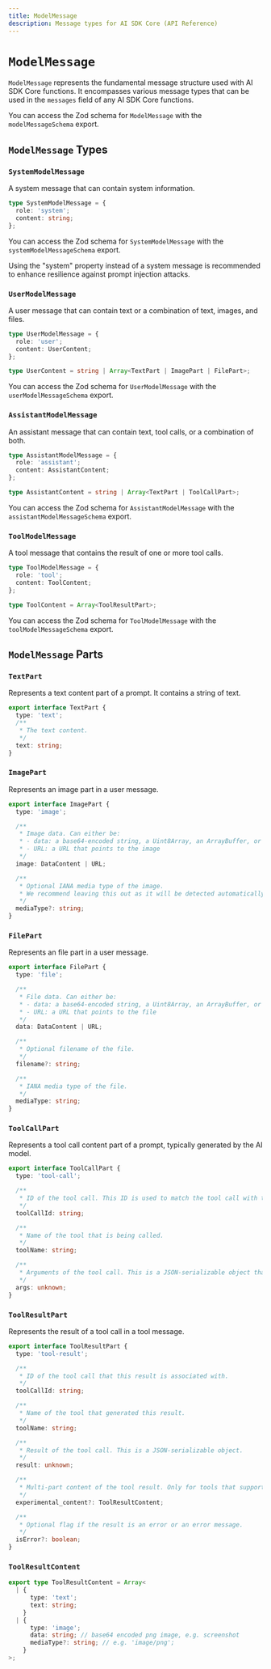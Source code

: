 ```yaml
---
title: ModelMessage
description: Message types for AI SDK Core (API Reference)
---
```


# `ModelMessage`

`ModelMessage` represents the fundamental message structure used with AI SDK Core functions.
It encompasses various message types that can be used in the `messages` field of any AI SDK Core functions.

You can access the Zod schema for `ModelMessage` with the `modelMessageSchema` export.

## `ModelMessage` Types

### `SystemModelMessage`

A system message that can contain system information.

```typescript
type SystemModelMessage = {
  role: 'system';
  content: string;
};
```

You can access the Zod schema for `SystemModelMessage` with the `systemModelMessageSchema` export.

<Note>
  Using the "system" property instead of a system message is recommended to
  enhance resilience against prompt injection attacks.
</Note>

### `UserModelMessage`

A user message that can contain text or a combination of text, images, and files.

```typescript
type UserModelMessage = {
  role: 'user';
  content: UserContent;
};

type UserContent = string | Array<TextPart | ImagePart | FilePart>;
```

You can access the Zod schema for `UserModelMessage` with the `userModelMessageSchema` export.

### `AssistantModelMessage`

An assistant message that can contain text, tool calls, or a combination of both.

```typescript
type AssistantModelMessage = {
  role: 'assistant';
  content: AssistantContent;
};

type AssistantContent = string | Array<TextPart | ToolCallPart>;
```

You can access the Zod schema for `AssistantModelMessage` with the `assistantModelMessageSchema` export.

### `ToolModelMessage`

A tool message that contains the result of one or more tool calls.

```typescript
type ToolModelMessage = {
  role: 'tool';
  content: ToolContent;
};

type ToolContent = Array<ToolResultPart>;
```

You can access the Zod schema for `ToolModelMessage` with the `toolModelMessageSchema` export.

## `ModelMessage` Parts

### `TextPart`

Represents a text content part of a prompt. It contains a string of text.

```typescript
export interface TextPart {
  type: 'text';
  /**
   * The text content.
   */
  text: string;
}
```

### `ImagePart`

Represents an image part in a user message.

```typescript
export interface ImagePart {
  type: 'image';

  /**
   * Image data. Can either be:
   * - data: a base64-encoded string, a Uint8Array, an ArrayBuffer, or a Buffer
   * - URL: a URL that points to the image
   */
  image: DataContent | URL;

  /**
   * Optional IANA media type of the image.
   * We recommend leaving this out as it will be detected automatically.
   */
  mediaType?: string;
}
```

### `FilePart`

Represents an file part in a user message.

```typescript
export interface FilePart {
  type: 'file';

  /**
   * File data. Can either be:
   * - data: a base64-encoded string, a Uint8Array, an ArrayBuffer, or a Buffer
   * - URL: a URL that points to the file
   */
  data: DataContent | URL;

  /**
   * Optional filename of the file.
   */
  filename?: string;

  /**
   * IANA media type of the file.
   */
  mediaType: string;
}
```

### `ToolCallPart`

Represents a tool call content part of a prompt, typically generated by the AI model.

```typescript
export interface ToolCallPart {
  type: 'tool-call';

  /**
   * ID of the tool call. This ID is used to match the tool call with the tool result.
   */
  toolCallId: string;

  /**
   * Name of the tool that is being called.
   */
  toolName: string;

  /**
   * Arguments of the tool call. This is a JSON-serializable object that matches the tool's input schema.
   */
  args: unknown;
}
```

### `ToolResultPart`

Represents the result of a tool call in a tool message.

```typescript
export interface ToolResultPart {
  type: 'tool-result';

  /**
   * ID of the tool call that this result is associated with.
   */
  toolCallId: string;

  /**
   * Name of the tool that generated this result.
   */
  toolName: string;

  /**
   * Result of the tool call. This is a JSON-serializable object.
   */
  result: unknown;

  /**
   * Multi-part content of the tool result. Only for tools that support multipart results.
   */
  experimental_content?: ToolResultContent;

  /**
   * Optional flag if the result is an error or an error message.
   */
  isError?: boolean;
}
```

### `ToolResultContent`

```ts
export type ToolResultContent = Array<
  | {
      type: 'text';
      text: string;
    }
  | {
      type: 'image';
      data: string; // base64 encoded png image, e.g. screenshot
      mediaType?: string; // e.g. 'image/png';
    }
>;
```
